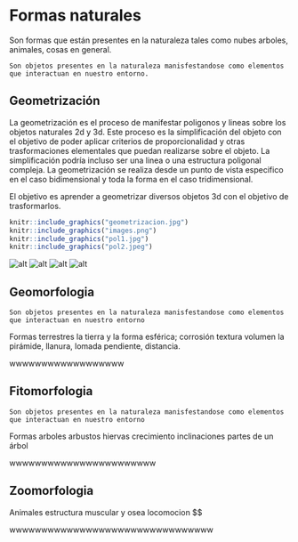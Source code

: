 # Formas naturales

Son formas que están presentes en la naturaleza tales como nubes arboles, animales, cosas en general.

```definition
Son objetos presentes en la naturaleza manisfestandose como elementos que interactuan en nuestro entorno.
```

## Geometrización

La geometrización es el proceso de manifestar poligonos y lineas sobre los objetos naturales 2d y 3d. Este proceso es la simplificación del objeto con el objetivo de poder aplicar criterios de proporcionalidad y otras trasformaciones elementales que puedan realizarse sobre el objeto. La simplificación podría incluso ser una linea o una estructura poligonal compleja. La geometrización se realiza desde un punto de vista especifico en el caso bidimensional y toda la forma en el caso tridimensional.

El objetivo es aprender a geometrizar diversos objetos 3d con el objetivo de trasformarlos.

```r
knitr::include_graphics("geometrizacion.jpg")
knitr::include_graphics("images.png")
knitr::include_graphics("pol1.jpg")
knitr::include_graphics("pol2.jpeg")
```
![alt](geometrizacion.jpg)
![alt](images.png)
![alt](pol1.jpg)
![alt](pol2.jpeg)


## Geomorfologia

```definition
Son objetos presentes en la naturaleza manisfestandose como elementos que interactuan en nuestro entorno
```

Formas terrestres la tierra y la forma esférica; corrosión textura volumen la pirámide, llanura, lomada pendiente, distancia.

wwwwwwwwwwwwwwwwww

## Fitomorfologia

```definition
Son objetos presentes en la naturaleza manisfestandose como elementos que interactuan en nuestro entorno
```

Formas arboles arbustos hiervas crecimiento inclinaciones partes de un árbol

wwwwwwwwwwwwwwwwwwwwwww

## Zoomorfologia

Animales estructura muscular y osea locomocion $\epsilon $ 

wwwwwwwwwwwwwwwwwwwwwwwwwwwwwwww

